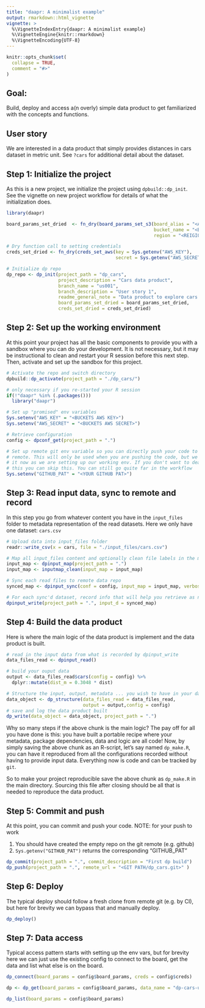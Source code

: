 ```yaml
---
title: "daapr: A minimalist example"
output: rmarkdown::html_vignette
vignette: >
  %\VignetteIndexEntry{daapr: A minimalist example}
  %\VignetteEngine{knitr::rmarkdown}
  %\VignetteEncoding{UTF-8}
---
```


```r
knitr::opts_chunk$set(
  collapse = TRUE,
  comment = "#>"
)
```

## Goal:

Build, deploy and access a(n overly) simple data product to get familiarized
with the concepts and functions. 

## User story

We are interested in a data product that simply provides distances in cars
dataset in metric unit. See `?cars` for additional detail about the dataset.

## Step 1: Initialize the project

As this is a new project, we initialize the project using `dpbuild::dp_init`. See
the vignette on new project workflow for details of what the initialization does.


```r
library(daapr)

board_params_set_dried  <- fn_dry(board_params_set_s3(board_alias = "<ALIAS>",
                                                      bucket_name = "<BUCKET>",
                                                      region = "<REIGION>"))

# Dry function call to setting credentials
creds_set_dried <- fn_dry(creds_set_aws(key = Sys.getenv("AWS_KEY"),
                                        secret = Sys.getenv("AWS_SECRET") ))

# Initialize dp repo
dp_repo <- dp_init(project_path = "dp_cars",
                   project_description = "Cars data product",
                   branch_name = "us001",
                   branch_description = "User story 1",
                   readme_general_note = "Data product to explore cars stopping distance",
                   board_params_set_dried = board_params_set_dried,
                   creds_set_dried = creds_set_dried)
```

## Step 2: Set up the working environment

At this point your project has all the basic components to provide you with a 
sandbox where you can do your development. It is not necessary, but it may be
instructional to clean and restart your R session before this next step. Then,
activate and set up the sandbox for this project.

```r
# Activate the repo and switch directory
dpbuild::dp_activate(project_path = "./dp_cars/")

# only necessary if you re-started your R session
if(!"daapr" %in% (.packages()))
  library("daapr")

# Set up "promised" env variables
Sys.setenv("AWS_KEY" = "<BUCKETS AWS KEY>")
Sys.setenv("AWS_SECRET" = "<BUCKETS AWS SECRET>")

# Retrieve configuration
config <- dpconf_get(project_path = ".")

# Set up remote git env variable so you can directly push your code to git 
# remote. This will only be used when you are pushing the code, but we can set 
# it now as we are setting up our working env. If you don't want to deal with
# this you can skip this. You can still go quite far in the workflow
Sys.setenv("GITHUB_PAT" = "<YOUR GITHUB PAT>")
```

## Step 3: Read input data, sync to remote and record

In this step you go from whatever content you have in the `input_files` folder 
to metadata representation of the read datasets. Here we only have one dataset:
`cars.csv`

```r
# Upload data into input_files folder
readr::write_csv(x = cars, file = "./input_files/cars.csv")

# Map all input_files content and optionally clean file labels in the map
input_map <- dpinput_map(project_path = ".")
input_map <- inputmap_clean(input_map = input_map)

# Sync each read files to remote data repo
synced_map <- dpinput_sync(conf = config, input_map = input_map, verbose = T)

# For each sync'd dataset, record info that will help you retrieve as needed
dpinput_write(project_path = ".", input_d = synced_map)
```

## Step 4: Build the data product

Here is where the main logic of the data product is implement and the data
product is built.

```r
# read in the input data from what is recorded by dpinput_write
data_files_read <- dpinput_read()

# build your ouput data
output <- data_files_read$cars(config = config) %>% 
  dplyr::mutate(dist_m = 0.3048 * dist)

# Structure the input, output, metadata ... you wish to have in your data product
data_object <- dp_structure(data_files_read = data_files_read,
                            output = output,config = config)
# save and log the data product built
dp_write(data_object = data_object, project_path = ".")
```

Why so many steps if the above chunk is the main logic? The pay off for all you 
have done is this: you have built a portable recipe where your metadata,
package dependencies, data and logic are all code!
Now, by simply saving the above chunk as an R-script, let's say named `dp_make.R`,
you can have it reproduced from all the configurations recorded without having 
to provide input data. Everything now is code and can be tracked by `git`.

So to make your project reproducible save the above chunk as `dp_make.R` in the
main directory. Sourcing this file after closing should be all that is needed to
reproduce the data product.

## Step 5: Commit and push

At this point, you can commit and push your code.
NOTE: for your push to work

1. You should have created the empty repo on the git remote (e.g. github)
2. `Sys.getenv("GITHUB_PAT")` returns the corresponding "GITHUB_PAT"

```r
dp_commit(project_path = ".", commit_description = "First dp build")
dp_push(project_path = ".", remote_url = "<GIT PATH/dp_cars.git>" )
```


## Step 6: Deploy

The typical deploy should follow a fresh clone from remote git (e.g. by CI), but
here for brevity we can bypass that and manually deploy.

```r
dp_deploy()
```


## Step 7: Data access

Typical access pattern starts with setting up the env vars, but for brevity 
here we can just use the existing config to connect to the board, get the data 
and list what else is on the board.

```r
dp_connect(board_params = config$board_params, creds = config$creds)

dp <- dp_get(board_params = config$board_params, data_name = "dp-cars-us001")

dp_list(board_params = config$board_params)
```
